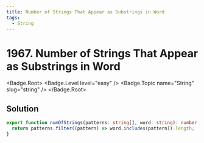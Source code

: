 ```yaml
---
title: Number of Strings That Appear as Substrings in Word
tags:
  - String
---
```


# 1967. Number of Strings That Appear as Substrings in Word

<Badge.Root>
  <Badge.Level level="easy" />
  <Badge.Topic name="String" slug="string" />
</Badge.Root>

## Solution

```typescript filename="solution.ts" copy
export function numOfStrings(patterns: string[], word: string): number {
  return patterns.filter((pattern) => word.includes(pattern)).length;
}
```

<ProblemLink
  codingSite="leetcode"
  href="https://leetcode.com/problems/number-of-strings-that-appear-as-substrings-in-word"
  title="Number of Strings That Appear as Substrings in Word"
/>

